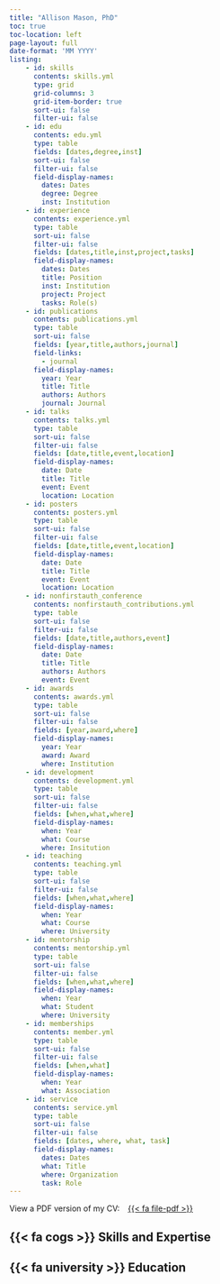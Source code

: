 ```yaml
---
title: "Allison Mason, PhD"
toc: true
toc-location: left
page-layout: full
date-format: 'MM YYYY'
listing:
    - id: skills
      contents: skills.yml
      type: grid
      grid-columns: 3
      grid-item-border: true
      sort-ui: false
      filter-ui: false
    - id: edu
      contents: edu.yml
      type: table
      fields: [dates,degree,inst]
      sort-ui: false
      filter-ui: false
      field-display-names:
        dates: Dates
        degree: Degree
        inst: Institution
    - id: experience
      contents: experience.yml
      type: table
      sort-ui: false
      filter-ui: false
      fields: [dates,title,inst,project,tasks]
      field-display-names: 
        dates: Dates
        title: Position
        inst: Institution
        project: Project
        tasks: Role(s)
    - id: publications
      contents: publications.yml
      type: table
      sort-ui: false
      fields: [year,title,authors,journal]
      field-links: 
        - journal
      field-display-names: 
        year: Year
        title: Title
        authors: Authors
        journal: Journal
    - id: talks
      contents: talks.yml
      type: table
      sort-ui: false
      filter-ui: false
      fields: [date,title,event,location]
      field-display-names: 
        date: Date
        title: Title
        event: Event
        location: Location
    - id: posters
      contents: posters.yml
      type: table
      sort-ui: false
      filter-ui: false
      fields: [date,title,event,location]
      field-display-names: 
        date: Date
        title: Title
        event: Event
        location: Location
    - id: nonfirstauth_conference
      contents: nonfirstauth_contributions.yml
      type: table
      sort-ui: false
      filter-ui: false
      fields: [date,title,authors,event]
      field-display-names: 
        date: Date
        title: Title
        authors: Authors
        event: Event
    - id: awards
      contents: awards.yml
      type: table
      sort-ui: false
      filter-ui: false
      fields: [year,award,where]
      field-display-names:
        year: Year
        award: Award
        where: Institution
    - id: development
      contents: development.yml
      type: table
      sort-ui: false
      filter-ui: false
      fields: [when,what,where]
      field-display-names: 
        when: Year
        what: Course
        where: Insitution   
    - id: teaching
      contents: teaching.yml
      type: table
      sort-ui: false
      filter-ui: false
      fields: [when,what,where]
      field-display-names: 
        when: Year
        what: Course
        where: University
    - id: mentorship
      contents: mentorship.yml
      type: table
      sort-ui: false
      filter-ui: false
      fields: [when,what,where]
      field-display-names: 
        when: Year
        what: Student
        where: University
    - id: memberships
      contents: member.yml
      type: table
      sort-ui: false
      filter-ui: false
      fields: [when,what]
      field-display-names:
        when: Year
        what: Association
    - id: service
      contents: service.yml
      type: table
      sort-ui: false
      filter-ui: false
      fields: [dates, where, what, task]
      field-display-names:
        dates: Dates
        what: Title
        where: Organization
        task: Role
---
```


View a PDF version of my CV: &ensp; [{{< fa file-pdf >}}]()

## {{< fa cogs >}} Skills and Expertise

:::{#skills}
:::

## {{< fa university >}} Education

:::{#edu}
:::